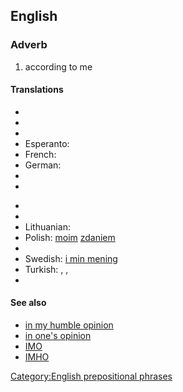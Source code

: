 ==English==
===Adverb===
{{infl|en|adverb|head=[[in]] [[my]] [[opinion]]}}

#according to me

====Translations====
{{trans-top|according to me}}
* {{trreq|Armenian}}
* {{trreq|Bulgarian}}
* {{trreq|Dutch}}
* Esperanto: {{t|eo|miaopinie}}
* French: {{t|fr|à mon avis}}
* German: {{t-|de|meiner Meinung nach}}
* {{trreq|Hungarian}}
* {{trreq|Italian}}
{{trans-mid}}
* {{trreq|Japanese}}
* {{trreq|Korean}}
* Lithuanian: {{t-|lt|mano nuomone|xs=Lithuanian}}
* Polish: [[mój|moim]] [[zdanie]]m
* {{trreq|Russian}}
*Swedish: [[i min mening]]
* Turkish: {{t|tr|bence}},  {{t|tr|bana göre}},  {{t|tr|fikrimce}}
* {{trreq|Vietnamese}}
{{trans-bottom}}

====See also====
* [[in my humble opinion]]
* [[in one's opinion]]
* [[IMO]]
* [[IMHO]]

[[Category:English prepositional phrases]]